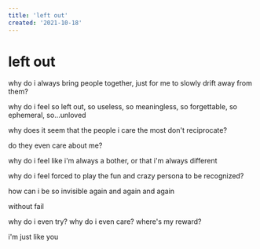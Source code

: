```yaml
---
title: 'left out'
created: '2021-10-18'
---
```


# left out

why do i always bring people together, just for me to slowly drift away from them?

why do i feel so left out, so useless, so meaningless, so forgettable, so ephemeral, so...unloved

why does it seem that the people i care the most don't reciprocate?

do they even care about me?

why do i feel like i'm always a bother, or that i'm always different

why do i feel forced to play the fun and crazy persona to be recognized?

how can i be so invisible again and again and again

without fail

why do i even try? why do i even care? where's my reward?

i'm just like you
